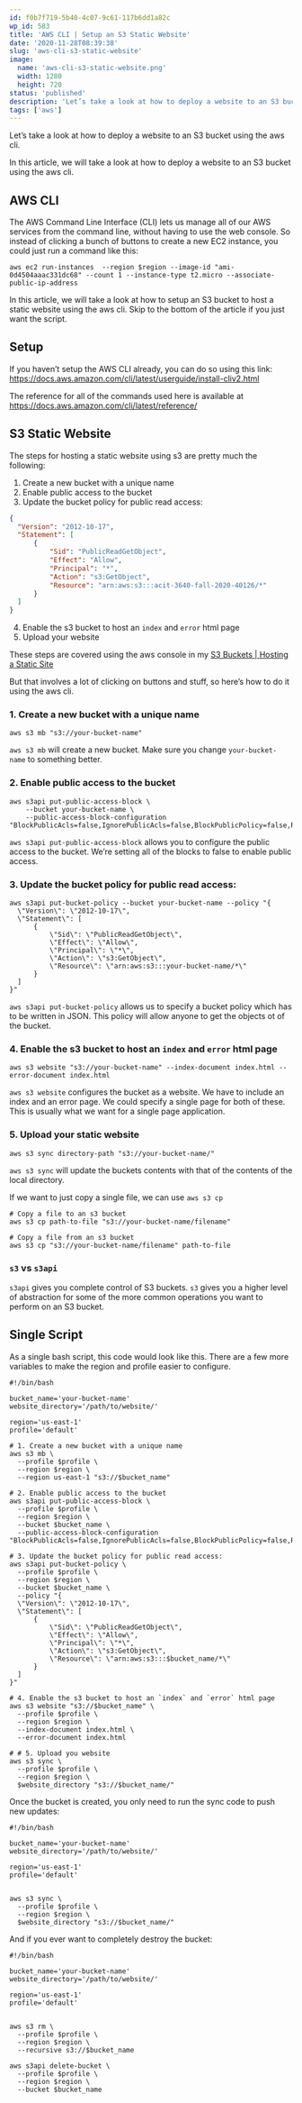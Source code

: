 ```yaml
---
id: f0b7f719-5b40-4c07-9c61-117b6dd1a82c
wp_id: 583
title: 'AWS CLI | Setup an S3 Static Website'
date: '2020-11-28T08:39:38'
slug: 'aws-cli-s3-static-website'
image: 
  name: 'aws-cli-s3-static-website.png'
  width: 1280
  height: 720
status: 'published'
description: 'Let’s take a look at how to deploy a website to an S3 bucket using the aws cli.'
tags: ['aws']
---
```


Let’s take a look at how to deploy a website to an S3 bucket using the aws cli.

In this article, we will take a look at how to deploy a website to an S3 bucket using the aws cli.

## AWS CLI

The AWS Command Line Interface (CLI) lets us manage all of our AWS services from the command line, without having to use the web console. So instead of clicking a bunch of buttons to create a new EC2 instance, you could just run a command like this:

```shell
aws ec2 run-instances  --region $region --image-id "ami-0d4504aaac331dc68" --count 1 --instance-type t2.micro --associate-public-ip-address
```

In this article, we will take a look at how to setup an S3 bucket to host a static website using the aws cli. Skip to the bottom of the article if you just want the script.

## Setup

If you haven’t setup the AWS CLI already, you can do so using this link: https://docs.aws.amazon.com/cli/latest/userguide/install-cliv2.html

The reference for all of the commands used here is available at  
https://docs.aws.amazon.com/cli/latest/reference/

## S3 Static Website

The steps for hosting a static website using s3 are pretty much the following:

1.  Create a new bucket with a unique name
2.  Enable public access to the bucket
3.  Update the bucket policy for public read access:

```json
{
  "Version": "2012-10-17",
  "Statement": [
      {
          "Sid": "PublicReadGetObject",
          "Effect": "Allow",
          "Principal": "*",
          "Action": "s3:GetObject",
          "Resource": "arn:aws:s3:::acit-3640-fall-2020-40126/*"
      }
  ]
}
```

4.  Enable the s3 bucket to host an `index` and `error` html page
5.  Upload your website

These steps are covered using the aws console in my [S3 Buckets | Hosting a Static Site](https://www.youtube.com/watch?v=RoY3ekCCxKc&t=89s&ab_channel=SamMeech-Ward)

But that involves a lot of clicking on buttons and stuff, so here’s how to do it using the aws cli.

### 1\. Create a new bucket with a unique name

```shell
aws s3 mb "s3://your-bucket-name" 
```

`aws s3 mb` will create a new bucket. Make sure you change `your-bucket-name` to something better.

### 2\. Enable public access to the bucket

```shell
aws s3api put-public-access-block \
    --bucket your-bucket-name \
    --public-access-block-configuration "BlockPublicAcls=false,IgnorePublicAcls=false,BlockPublicPolicy=false,RestrictPublicBuckets=false"
```

`aws s3api put-public-access-block` allows you to configure the public access to the bucket. We’re setting all of the blocks to false to enable public access.

### 3\. Update the bucket policy for public read access:

```shell
aws s3api put-bucket-policy --bucket your-bucket-name --policy "{
  \"Version\": \"2012-10-17\",
  \"Statement\": [
      {
          \"Sid\": \"PublicReadGetObject\",
          \"Effect\": \"Allow\",
          \"Principal\": \"*\",
          \"Action\": \"s3:GetObject\",
          \"Resource\": \"arn:aws:s3:::your-bucket-name/*\"
      }
  ]
}"
```

`aws s3api put-bucket-policy` allows us to specify a bucket policy which has to be written in JSON. This policy will allow anyone to get the objects ot of the bucket.

### 4\. Enable the s3 bucket to host an `index` and `error` html page

```shell
aws s3 website "s3://your-bucket-name" --index-document index.html --error-document index.html
```

`aws s3 website` configures the bucket as a website. We have to include an index and an error page. We could specify a single page for both of these. This is usually what we want for a single page application.

### 5\. Upload your static website

```shell
aws s3 sync directory-path "s3://your-bucket-name/" 
```

`aws s3 sync` will update the buckets contents with that of the contents of the local directory.

If we want to just copy a single file, we can use `aws s3 cp`

```shell
# Copy a file to an s3 bucket
aws s3 cp path-to-file "s3://your-bucket-name/filename"

# Copy a file from an s3 bucket
aws s3 cp "s3://your-bucket-name/filename" path-to-file
```

### `s3` vs `s3api`

`s3api` gives you complete control of S3 buckets. `s3` gives you a higher level of abstraction for some of the more common operations you want to perform on an S3 bucket.

## Single Script

As a single bash script, this code would look like this. There are a few more variables to make the region and profile easier to configure.

```shell
#!/bin/bash

bucket_name='your-bucket-name'
website_directory='/path/to/website/'

region='us-east-1'
profile='default'

# 1. Create a new bucket with a unique name
aws s3 mb \
  --profile $profile \
  --region $region \
  --region us-east-1 "s3://$bucket_name" 

# 2. Enable public access to the bucket
aws s3api put-public-access-block \
  --profile $profile \
  --region $region \
  --bucket $bucket_name \
  --public-access-block-configuration "BlockPublicAcls=false,IgnorePublicAcls=false,BlockPublicPolicy=false,RestrictPublicBuckets=false"

# 3. Update the bucket policy for public read access:
aws s3api put-bucket-policy \
  --profile $profile \
  --region $region \
  --bucket $bucket_name \
  --policy "{
  \"Version\": \"2012-10-17\",
  \"Statement\": [
      {
          \"Sid\": \"PublicReadGetObject\",
          \"Effect\": \"Allow\",
          \"Principal\": \"*\",
          \"Action\": \"s3:GetObject\",
          \"Resource\": \"arn:aws:s3:::$bucket_name/*\"
      }
  ]
}"

# 4. Enable the s3 bucket to host an `index` and `error` html page
aws s3 website "s3://$bucket_name" \
  --profile $profile \
  --region $region \
  --index-document index.html \
  --error-document index.html

# # 5. Upload you website
aws s3 sync \
  --profile $profile \
  --region $region \
  $website_directory "s3://$bucket_name/" 
```

Once the bucket is created, you only need to run the sync code to push new updates:

```shell
#!/bin/bash

bucket_name='your-bucket-name'
website_directory='/path/to/website/'

region='us-east-1'
profile='default'


aws s3 sync \
  --profile $profile \
  --region $region \
  $website_directory "s3://$bucket_name/" 
```

And if you ever want to completely destroy the bucket:

```shell
#!/bin/bash

bucket_name='your-bucket-name'
website_directory='/path/to/website/'

region='us-east-1'
profile='default'


aws s3 rm \
  --profile $profile \
  --region $region \
  --recursive s3://$bucket_name
  
aws s3api delete-bucket \
  --profile $profile \
  --region $region \
  --bucket $bucket_name
```